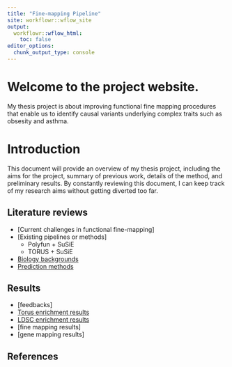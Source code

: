 ```yaml
---
title: "Fine-mapping Pipeline"
site: workflowr::wflow_site
output:
  workflowr::wflow_html:
    toc: false
editor_options:
  chunk_output_type: console
---
```


# Welcome to the project website. 

My thesis project is about improving functional fine mapping procedures that enable us to identify causal variants underlying complex traits such as obsesity and asthma. 

# Introduction
This document will provide an overview of my thesis project, including the aims for the project, summary of previous work, details of the method, and preliminary results. By constantly reviewing this document, I can keep track of my research aims without getting diverted too far. 


## Literature reviews 
* [Current challenges in functional fine-mapping]
* [Existing pipelines or methods]
    - Polyfun + SuSiE
    - TORUS + SuSiE
* [Biology backgrounds](biology_bkg.html)
* [Prediction methods](method_bkg.html)

## Results 
* [feedbacks]
* [Torus enrichment results](enrichment_analysis.html)
* [LDSC enrichment results](ldsc_results.html)
* [fine mapping results]
* [gene mapping results]


## References
